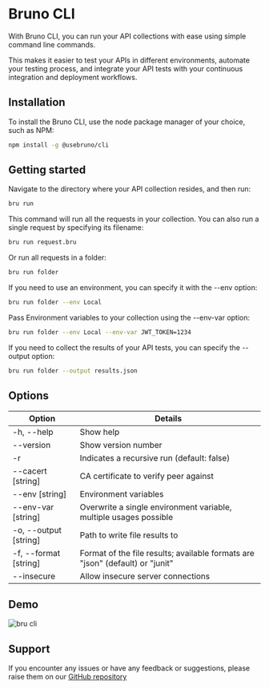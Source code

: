 # Bruno CLI

With Bruno CLI, you can run your API collections with ease using simple command line commands.

This makes it easier to test your APIs in different environments, automate your testing process, and integrate your API tests with your continuous integration and deployment workflows.

## Installation
To install the Bruno CLI, use the node package manager of your choice, such as NPM:
```bash copy
npm install -g @usebruno/cli
```

## Getting started
Navigate to the directory where your API collection resides, and then run:
```bash copy
bru run
```
This command will run all the requests in your collection. You can also run a single request by specifying its filename:

```bash copy
bru run request.bru
```

Or run all requests in a folder:
```bash copy
bru run folder
```

If you need to use an environment, you can specify it with the --env option:
```bash copy
bru run folder --env Local
```

Pass Environment variables to your collection using the --env-var option:
```bash copy
bru run folder --env Local --env-var JWT_TOKEN=1234
```

If you need to collect the results of your API tests, you can specify the --output option:
```bash copy
bru run folder --output results.json
```

## Options
| Option | Details |
|----------|-------------|
| -h, --help |  	Show help|
| --version | Show version number|
| -r | Indicates a recursive run (default: false)|
| --cacert [string] | CA certificate to verify peer against|
| --env [string] | Environment variables|
| --env-var [string] | Overwrite a single environment variable, multiple usages possible|
| -o, --output [string] | Path to write file results to|
| -f, --format [string] | Format of the file results; available formats are "json" (default) or "junit"|
| --insecure | Allow insecure server connections|

## Demo
![bru cli](/screenshots/cli-demo.png)

## Support
If you encounter any issues or have any feedback or suggestions, please raise them on our [GitHub repository](https://github.com/usebruno/bruno)